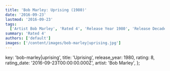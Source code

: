 ```yaml
---
title: 'Bob Marley: Uprising (1980)'
date: '2016-09-23'
lastmod: '2016-09-23'
tags:
  ['Artist Bob Marley', 'Rated 4', 'Release Year 1980', 'Release Decade 1980']
summary: 'Rated 4'
authors: ['default']
images: ['/content/images/bob-marley|uprising.jpg']
---
```


  key: 'bob-marley|uprising',
  title: 'Uprising',
  release_year: 1980,
  rating: 8,
  rating_date: '2016-09-23T00:00:00.000Z',
  artist: 'Bob Marley',
};

<MusicRating data={data} />
